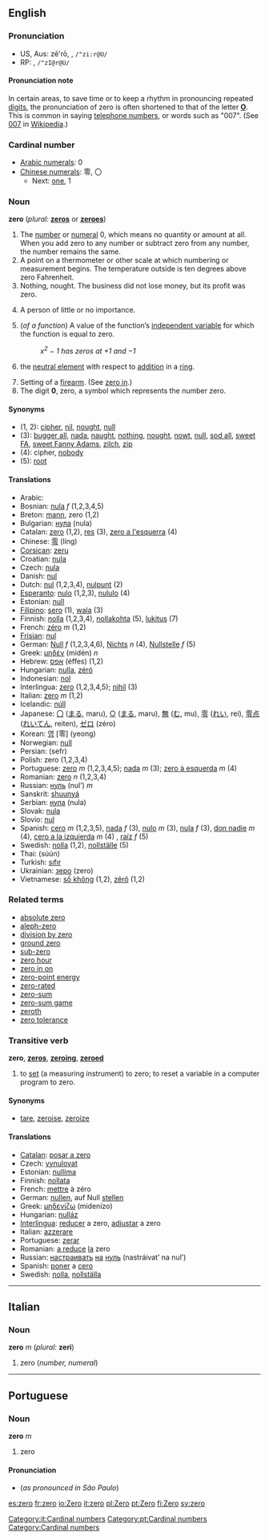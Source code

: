 ==English==
===Pronunciation===
*US, Aus: zē'rō, {{IPAchar|/ˈziːrəʊ/}}, <tt>/"zi:r@U/</tt>
*RP: {{IPAchar|/ˈzɪərəʊ/}}, <tt>/"zI@r@U/</tt>

====Pronunciation note====
In certain areas, to save time or to keep a rhythm in pronouncing repeated [[digit]]s, the pronunciation of zero is often shortened to that of the letter '''[[o|O]]'''. This is common in saying [[telephone number]]s, or words such as "007". (See [[w:007|007]] in [[Wikipedia]].)

===Cardinal number===
*[[w:Arabic numerals|Arabic numerals]]: 0
*[[w:Chinese numerals|Chinese numerals]]: 零, 〇
**Next: [[one]], 1

===Noun===
'''zero''' (''plural:'' '''[[zeros]]''' or '''[[zeroes]]''')

# The [[number]] or [[numeral]] 0, which means no quantity or amount at all. When you add zero to any number or subtract zero from any number, the number remains the same.
# A point on a thermometer or other scale at which numbering or measurement begins. The temperature outside is ten degrees above zero Fahrenheit.
# Nothing, nought. The business did not lose money, but its profit was zero.
#{{slang}} A person of little or no importance.
#{{mathematics}} (''of a function'') A value of the function’s [[independent variable]] for which the function is equal to zero.
#:''x<sup>2</sup> &minus; 1 has zeros at +1 and &minus;1''
#{{mathematics}} the [[neutral element]] with respect to [[addition]] in a [[ring]].
# Setting of a [[firearm]]. (See [[zero in]].)
# The digit '''0''', zero, a symbol which represents the number zero.

====Synonyms====
*(1, 2): [[cipher]], [[nil]], [[nought]], [[null]]
*(3): [[bugger all]], [[nada]], [[naught]], [[nothing]], [[nought]], [[nowt]], [[null]], [[sod all]], [[sweet FA]], [[sweet Fanny Adams]], [[zilch]], [[zip]]
*(4): cipher, [[nobody]]
*(5): [[root]]

====Translations====
*Arabic: {{ARchar|[[صفر|صِفْر]]}} {{IPAchar|(ṣifr)}}
*Bosnian: [[nula#Bosnian|nula]] ''f'' (1,2,3,4,5)
*Breton: [[mann]], zero (1,2)
*Bulgarian: [[нула]] (nula)
*Catalan: [[zero#Catalan|zero]] (1,2), [[res]] (3), [[zero a l'esquerra]] (4)
*Chinese: [[零]] (líng)
*[[Corsican]]: [[zeru]]
*Croatian: [[nula]]
*Czech: [[nula#Czech|nula]]
*Danish: [[nul#Danish|nul]]
*Dutch: [[nul#Dutch|nul]] (1,2,3,4), [[nulpunt]] (2)
*[[Esperanto]]: [[nulo]] (1,2,3), [[nululo]] (4)
*Estonian: [[null#Estonian|null]]
*[[Filipino]]: [[sero]] (1), [[wala]] (3)
*Finnish: [[nolla]] (1,2,3,4), [[nollakohta]] (5), [[lukitus]] (7)
*French: [[zéro]] ''m'' (1,2)
*[[Frisian]]: [[nul#Frisian|nul]]
*German: [[Null]] ''f'' (1,2,3,4,6), [[Nichts]] ''n'' (4), [[Nullstelle]] ''f'' (5)
*Greek: [[μηδέν]] (midén) ''n''
*Hebrew: [[אפס]] (éffes) (1,2)
*Hungarian: [[nulla]], [[zéró]]
*Indonesian: [[nol]]
*Interlingua: [[zero#Interlingua|zero]] (1,2,3,4,5); [[nihil]] (3)
*Italian: [[zero#Italian|zero]] ''m'' (1,2)
*Icelandic: [[núll]]
*Japanese: [[〇]] ([[まる]], maru), [[○]] ([[まる]], maru), [[無]] ([[む]], mu), [[零]] ([[れい]], rei), [[零点]] ([[れいてん]], reiten), [[ゼロ]] (zéro)
*Korean: [[영]] [零] (yeong)
*Norwegian: [[null#Norwegian|null]]
*Persian: {{FAchar|[[صفر|صِفر]]}} (sefr)
*Polish: zero (1,2,3,4)
*Portuguese: [[zero#Portuguese|zero]] ''m'' (1,2,3,4,5); [[nada]] ''m'' (3); [[zero à esquerda]] ''m'' (4) <!-- Query this...does this mean "zero from the left"/"zero from below"?  ANSWER: lit., "zero to the left," hence "completely useless," "a nonentity," "a big zero." -->
*Romanian: [[zero#Romanian|zero]] ''n'' (1,2,3,4)
*Russian: [[нуль]] (nul’) ''m''
*Sanskrit: [[shuunyá]]
*Serbian: [[нула]] (nula)
*Slovak: [[nula]]
*Slovio: [[nul]]
*Spanish: [[cero]] ''m'' (1,2,3,5), [[nada]] ''f'' (3), [[nulo]] ''m'' (3), [[nula]] ''f'' (3), [[don nadie]] ''m'' (4), [[cero a la izquierda]] ''m'' (4) <!-- Query this...does this mean "zero from the left"/"zero from below"?  ANSWER: lit., "zero to the left," hence "completely useless," "a nonentity," "a big fat zero." -->, [[raíz]] ''f'' (5)
*Swedish: [[nolla]] (1,2), [[nollställe]] (5)
*Thai: {{THchar|[[ศูนย์]]}} (súún)
*Turkish: [[sıfır]]
*Ukrainian: [[зеро]] (zero)
*Vietnamese: [[số không]] (1,2), [[zêrô]] (1,2)

===Related terms===
*[[absolute zero]]
*[[aleph-zero]]
*[[division by zero]]
*[[ground zero]]
*[[sub-zero]]
*[[zero hour]]
*[[zero in on]]
*[[zero-point energy]]
*[[zero-rated]]
*[[zero-sum]]
*[[zero-sum game]]
*[[zeroth]]
*[[zero tolerance]]

===Transitive verb===
'''zero''', '''[[zeros]]''', '''[[zeroing]]''', '''[[zeroed]]'''

# to [[set]] (a measuring instrument) to zero; to reset a variable in a computer program to zero.

====Synonyms====
*[[tare]], [[zeroise]], [[zeroize]]

====Translations====
*[[Catalan]]: [[posar a zero]]
*Czech: [[vynulovat]]
*Estonian: [[nullima]]
*Finnish: [[nollata]]
*French: [[mettre]] à zéro
*German: [[nullen]], auf Null [[stellen]]
*Greek: [[μηδενίζω]] (midenízo)
*Hungarian: [[nulláz]]
*[[Interlingua]]: [[reducer]] a zero, [[adjustar]] a zero
*Italian: [[azzerare]]
*Portuguese: [[zerar]]
*Romanian: [[a reduce]] [[la]] zero
*Russian: [[настраивать]] [[на]] [[нуль]] (nastráivat’ na nul’)
*Spanish: [[poner]] a [[cero]]
*Swedish: [[nolla]], [[nollställa]]


----

==Italian==
===Noun===
'''zero''' ''m'' (''plural:'' '''zeri''')

#zero (''number, numeral'')
[[Category:it:Cardinal numbers]]

----

==Portuguese==
===Noun===
'''zero''' ''m''

#zero
[[Category:pt:Cardinal numbers]]
====Pronunciation====
*(''as pronounced in São Paulo'') {{IPA|/ˈzɛru/}}

[[Category:Cardinal numbers]]

[[es:zero]]
[[fr:zero]]
[[io:Zero]]
[[it:zero]]
[[pl:Zero]]
[[pt:Zero]]
[[fi:Zero]]
[[sv:zero]]